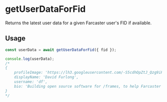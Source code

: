 # getUserDataForFid

Returns the latest user data for a given Farcaster user's FID if available.

## Usage

```ts [example.ts]
const userData = await getUserDataForFid({ fid });

console.log(userData);
/*
{
	profileImage: 'https://lh3.googleusercontent.com/-S5cdhOpZtJ_Qzg9iPWELEsRTkIsZ7qGYmVlwEORgFB00WWAtZGefRnS4Bjcz5ah40WVOOWeYfU5pP9Eekikb3cLMW2mZQOMQHlWhg',
	displayName: 'David Furlong',
	username: 'df',
	bio: 'Building open source software for /frames, to help Farcaster and decentralized social win'
}
*/
```
